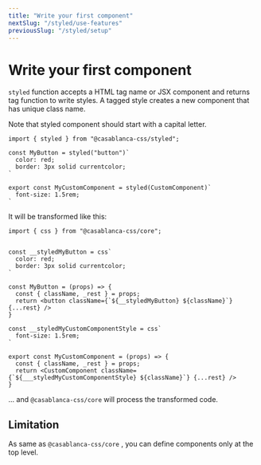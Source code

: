 ```yaml
---
title: "Write your first component"
nextSlug: "/styled/use-features"
previousSlug: "/styled/setup"
---
```


# Write your first component

`styled` function accepts a HTML tag name or JSX component and returns tag function to write styles. A tagged style creates a new component that has unique class name. 

Note that styled component should start with a capital letter.

```tsx
import { styled } from "@casablanca-css/styled";

const MyButton = styled("button")`
  color: red;
  border: 3px solid currentcolor;
`

export const MyCustomComponent = styled(CustomComponent)`
  font-size: 1.5rem;
`
```

It will be transformed like this:

```tsx
import { css } from "@casablanca-css/core";


const __styledMyButton = css`
  color: red;
  border: 3px solid currentcolor;
`

const MyButton = (props) => {
  const { className, _rest } = props;
  return <button className={`${__styledMyButton} ${className}`} {...rest} />
}

const __styledMyCustomComponentStyle = css`
  font-size: 1.5rem;
`

export const MyCustomComponent = (props) => {
  const { className, _rest } = props;
  return <CustomComponent className={`${___styledMyCustomComponentStyle} ${className}`} {...rest} />
}

```

... and `@casablanca-css/core` will process the transformed code.


## Limitation

As same as `@casablanca-css/core` , you can define components only at the top level.  